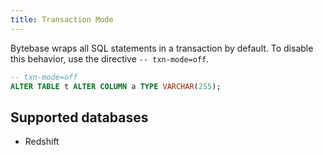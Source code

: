 ```yaml
---
title: Transaction Mode
---
```


Bytebase wraps all SQL statements in a transaction by default. To disable this behavior, use the directive `-- txn-mode=off`.

```sql
-- txn-mode=off
ALTER TABLE t ALTER COLUMN a TYPE VARCHAR(255);
```

## Supported databases

- Redshift
